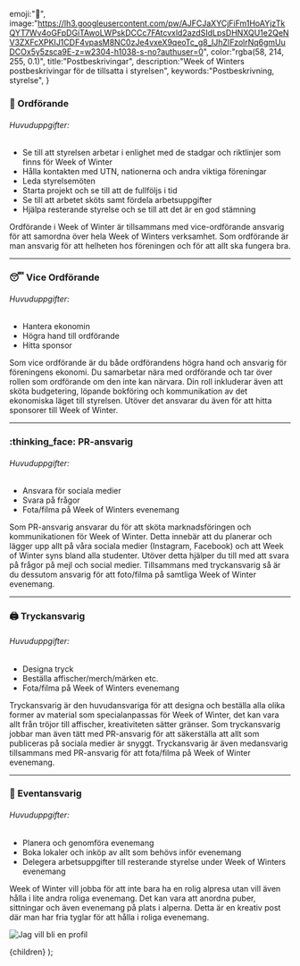 
  emoji:"📖",
  image:"https://lh3.googleusercontent.com/pw/AJFCJaXYCjFiFm1HoAYjzTkQYT7Wv4oGFpDGiTAwoLWPskDCCc7FAtcvxld2azdSIdLpsDHNXQU1e2QeNV3ZXFcXPKIJ1CDF4vpasM8NC0zJe4vxeX9qeoTc_g8_IJhZIFzolrNq6gmUuDCOx5y5zsca9E-z=w2304-h1038-s-no?authuser=0",
  color:"rgba(58, 214, 255, 0.1)",
  title:"Postbeskrivingar",
  description:"Week of Winters postbeskrivingar för de tillsatta i styrelsen",
  keywords:"Postbeskrivning, styrelse",
}

### :gorilla: Ordförande 

###### Huvuduppgifter:
- Se till att styrelsen arbetar i enlighet med de stadgar och riktlinjer som finns för Week of Winter
- Hålla kontakten med UTN, nationerna och andra viktiga föreningar
- Leda styrelsemöten
- Starta projekt och se till att de fullföljs i tid
- Se till att arbetet sköts samt fördela arbetsuppgifter
- Hjälpa resterande styrelse och se till att det är en god stämning

Ordförande i Week of Winter är tillsammans med vice-ordförande ansvarig för att samordna över hela Week of Winters verksamhet. 
Som ordförande är man ansvarig för att helheten hos föreningen och för att allt ska fungera bra.

---

### :sleeping: Vice Ordförande 

###### Huvuduppgifter:
- Hantera ekonomin
- Högra hand till ordförande
- Hitta sponsor

Som vice ordförande är du både ordförandens högra hand och ansvarig för föreningens ekonomi. 
Du samarbetar nära med ordförande och tar över rollen som ordförande om den inte kan närvara. 
Din roll inkluderar även att sköta budgetering, löpande bokföring och kommunikation av det ekonomiska 
läget till styrelsen. Utöver det ansvarar du även för att hitta sponsorer till Week of Winter.

---


### :thinking_face: PR-ansvarig

###### Huvuduppgifter:
- Ansvara för sociala medier
- Svara på frågor
- Fota/filma på Week of Winters evenemang

Som PR-ansvarig ansvarar du för att sköta marknadsföringen och kommunikationen 
för Week of Winter. Detta innebär att du planerar och lägger upp allt på våra 
sociala medier (Instagram, Facebook) och att Week of Winter syns bland alla studenter. 
Utöver detta hjälper du till med att svara på frågor på mejl och social medier. 
Tillsammans med tryckansvarig så är du dessutom ansvarig för att foto/filma på samtliga Week of Winter evenemang.

---


### :printer: Tryckansvarig

###### Huvuduppgifter:
- Designa tryck
- Beställa affischer/merch/märken etc.
- Fota/filma på Week of Winters evenemang

Tryckansvarig är den huvudansvariga för att designa och beställa alla olika former av material 
som specialanpassas för Week of Winter, det kan vara allt från tröjor till affischer, kreativiteten 
sätter gränser. Som tryckansvarig jobbar man även tätt med PR-ansvarig för att säkerställa att allt 
som publiceras på sociala medier är snyggt. Tryckansvarig är även medansvarig tillsammans med PR-ansvarig 
för att fota/filma på Week of Winter evenemang.


---

### :partying_face: Eventansvarig

###### Huvuduppgifter:
- Planera och genomföra evenemang
- Boka lokaler och inköp av allt som behövs inför evenemang
- Delegera arbetsuppgifter till resterande styrelse under Week of Winters evenemang

Week of Winter vill jobba för att inte bara ha en rolig alpresa utan vill även hålla i lite andra 
roliga evenemang. Det kan vara att anordna puber, sittningar och även evenemang på plats i alperna. 
Detta är en kreativ post där man har fria tyglar för att hålla i roliga evenemang.

![Jag vill bli en profil](/stanton.jpeg)

  <Layout meta={meta}>{children}</Layout>
);